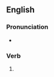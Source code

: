 ==English==

===Pronunciation===
* {{IPA|/ˈklæmɪŋ/|lang=en}}

===Verb===
{{head|en|present participle}}

# {{present participle of|clam|lang=en|nocat=1}}